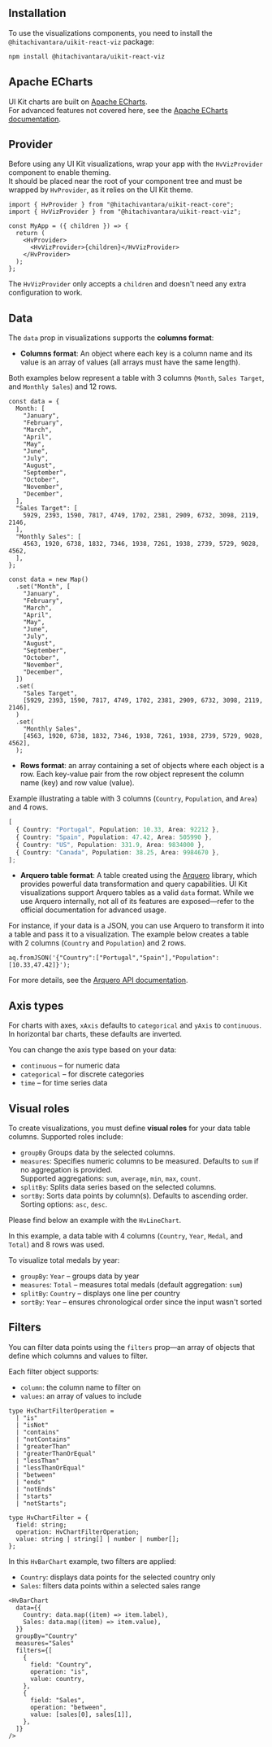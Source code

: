 ## Installation

To use the visualizations components, you need to install the `@hitachivantara/uikit-react-viz` package:

```sh npm2yarn
npm install @hitachivantara/uikit-react-viz
```

## Apache ECharts

UI Kit charts are built on [Apache ECharts](https://echarts.apache.org/en/index.html).  
For advanced features not covered here, see the [Apache ECharts documentation](https://echarts.apache.org/en/option.html#title).

## Provider

Before using any UI Kit visualizations, wrap your app with the `HvVizProvider` component to enable theming.  
It should be placed near the root of your component tree and must be wrapped by `HvProvider`, as it relies on the UI Kit theme.

```tsx
import { HvProvider } from "@hitachivantara/uikit-react-core";
import { HvVizProvider } from "@hitachivantara/uikit-react-viz";

const MyApp = ({ children }) => {
  return (
    <HvProvider>
      <HvVizProvider>{children}</HvVizProvider>
    </HvProvider>
  );
};
```

The `HvVizProvider` only accepts a `children` and doesn't need any extra configuration to work.

## Data

The `data` prop in visualizations supports the **columns format**:

- **Columns format**: An object where each key is a column name and its value is an array of values (all arrays must have the same length).

Both examples below represent a table with 3 columns (`Month`, `Sales Target`, and `Monthly Sales`) and 12 rows.

```tsx
const data = {
  Month: [
    "January",
    "February",
    "March",
    "April",
    "May",
    "June",
    "July",
    "August",
    "September",
    "October",
    "November",
    "December",
  ],
  "Sales Target": [
    5929, 2393, 1590, 7817, 4749, 1702, 2381, 2909, 6732, 3098, 2119, 2146,
  ],
  "Monthly Sales": [
    4563, 1920, 6738, 1832, 7346, 1938, 7261, 1938, 2739, 5729, 9028, 4562,
  ],
};
```

```tsx
const data = new Map()
  .set("Month", [
    "January",
    "February",
    "March",
    "April",
    "May",
    "June",
    "July",
    "August",
    "September",
    "October",
    "November",
    "December",
  ])
  .set(
    "Sales Target",
    [5929, 2393, 1590, 7817, 4749, 1702, 2381, 2909, 6732, 3098, 2119, 2146],
  )
  .set(
    "Monthly Sales",
    [4563, 1920, 6738, 1832, 7346, 1938, 7261, 1938, 2739, 5729, 9028, 4562],
  );
```

- **Rows format**: an array containing a set of objects where each object is a row. Each key-value pair from the row object represent
  the column name (key) and row value (value).

Example illustrating a table with 3 columns (`Country`, `Population`, and `Area`) and 4 rows.

```ts
[
  { Country: "Portugal", Population: 10.33, Area: 92212 },
  { Country: "Spain", Population: 47.42, Area: 505990 },
  { Country: "US", Population: 331.9, Area: 9834000 },
  { Country: "Canada", Population: 38.25, Area: 9984670 },
];
```

- **Arquero table format**: A table created using the [Arquero](https://uwdata.github.io/arquero/) library, which provides powerful data transformation and query capabilities. UI Kit visualizations support Arquero tables as a valid `data` format. While we use Arquero internally, not all of its features are exposed—refer to the official documentation for advanced usage.

For instance, if your data is a JSON, you can use Arquero to transform it into a table and pass it to a visualization.
The example below creates a table with 2 columns (`Country` and `Population`) and 2 rows.

```tsx
aq.fromJSON('{"Country":["Portugal","Spain"],"Population":[10.33,47.42]}');
```

For more details, see the [Arquero API documentation](https://uwdata.github.io/arquero/api/).

## Axis types

For charts with axes, `xAxis` defaults to `categorical` and `yAxis` to `continuous`.  
In horizontal bar charts, these defaults are inverted.

You can change the axis type based on your data:

- `continuous` – for numeric data
- `categorical` – for discrete categories
- `time` – for time series data

## Visual roles

To create visualizations, you must define **visual roles** for your data table columns. Supported roles include:

- `groupBy` Groups data by the selected columns.
- `measures`: Specifies numeric columns to be measured. Defaults to `sum` if no aggregation is provided.  
  Supported aggregations: `sum`, `average`, `min`, `max`, `count`.
- `splitBy`: Splits data series based on the selected columns.
- `sortBy`: Sorts data points by column(s). Defaults to ascending order.  
  Sorting options: `asc`, `desc`.

Please find below an example with the `HvLineChart`.

In this example, a data table with 4 columns (`Country`, `Year`, `Medal`, and `Total`) and 8 rows was used.

To visualize total medals by year:

- `groupBy`: `Year` – groups data by year
- `measures`: `Total` – measures total medals (default aggregation: `sum`)
- `splitBy`: `Country` – displays one line per country
- `sortBy`: `Year` – ensures chronological order since the input wasn't sorted

## Filters

You can filter data points using the `filters` prop—an array of objects that define which columns and values to filter.

Each filter object supports:

- `column`: the column name to filter on
- `values`: an array of values to include

```tsx
type HvChartFilterOperation =
  | "is"
  | "isNot"
  | "contains"
  | "notContains"
  | "greaterThan"
  | "greaterThanOrEqual"
  | "lessThan"
  | "lessThanOrEqual"
  | "between"
  | "ends"
  | "notEnds"
  | "starts"
  | "notStarts";

type HvChartFilter = {
  field: string;
  operation: HvChartFilterOperation;
  value: string | string[] | number | number[];
};
```

In this `HvBarChart` example, two filters are applied:

- `Country`: displays data points for the selected country only
- `Sales`: filters data points within a selected sales range

```tsx
<HvBarChart
  data={{
    Country: data.map((item) => item.label),
    Sales: data.map((item) => item.value),
  }}
  groupBy="Country"
  measures="Sales"
  filters={[
    {
      field: "Country",
      operation: "is",
      value: country,
    },
    {
      field: "Sales",
      operation: "between",
      value: [sales[0], sales[1]],
    },
  ]}
/>
```
